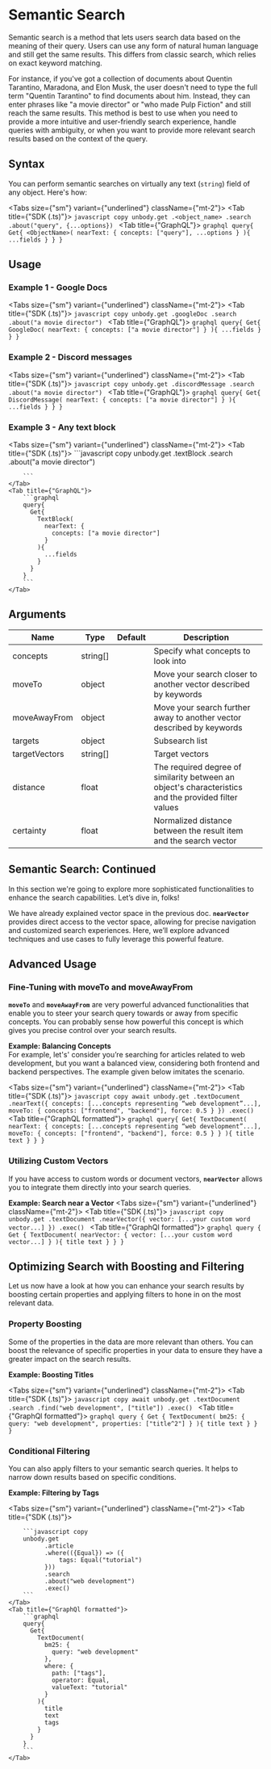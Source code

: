 
# Semantic Search

Semantic search is a method that lets users search data based on the meaning of their query. Users can use any form of natural human language and still get the same results. This differs from classic search, which relies on exact keyword matching.

For instance, if you've got a collection of documents about Quentin Tarantino, Maradona, and Elon Musk, the user doesn't need to type the full term "Quentin Tarantino" to find documents about him. Instead, they can enter phrases like "a movie director" or "who made Pulp Fiction" and still reach the same results.
This method is best to use when you need to provide a more intuitive and user-friendly search experience, handle queries with ambiguity, or when you want to provide more relevant search results based on the context of the query.

## Syntax
You can perform semantic searches on virtually any text (`string`) field of any object. Here's how:

<Tabs size={"sm"} variant={"underlined"} className={"mt-2"}>
    <Tab title={"SDK (.ts)"}>
        ```javascript copy
        unbody.get
              .<object_name>
              .search
              .about("query", {...options})
        ```
    </Tab>
    <Tab title={"GraphQL"}>
        ```graphql
        query{
          Get{
            <ObjectName>(
              nearText: {
                concepts: ["query"],
                ...options
              }
            ){
              ...fields
            }
          }
        }
        ```
    </Tab>
</Tabs>


## Usage

### Example 1 - Google Docs

<Tabs size={"sm"} variant={"underlined"} className={"mt-2"}>
    <Tab title={"SDK (.ts)"}>
        ```javascript copy
        unbody.get
              .googleDoc
              .search
              .about("a movie director")
        ```
    </Tab>
    <Tab title={"GraphQL"}>
        ```graphql
        query{
          Get{
            GoogleDoc(
              nearText: {
                concepts: ["a movie director"]
              }
            ){
              ...fields
            }
          }
        }
        ```
    </Tab>
</Tabs>

### Example 2 - Discord messages

<Tabs size={"sm"} variant={"underlined"} className={"mt-2"}>
    <Tab title={"SDK (.ts)"}>
        ```javascript copy
        unbody.get
              .discordMessage
              .search
              .about("a movie director")
        ```
    </Tab>
    <Tab title={"GraphQL"}>
        ```graphql
        query{
          Get{
            DiscordMessage(
              nearText: {
                concepts: ["a movie director"]
              }
            ){
              ...fields
            }
          }
        }
        ```
    </Tab>
</Tabs>

### Example 3 - Any text block

<Tabs size={"sm"} variant={"underlined"} className={"mt-2"}>
    <Tab title={"SDK (.ts)"}>
        ```javascript copy
        unbody.get
              .textBlock
              .search
              .about("a movie director")

        ```
    </Tab>
    <Tab title={"GraphQL"}>
        ```graphql
        query{
          Get{
            TextBlock(
              nearText: {
                concepts: ["a movie director"]
              }
            ){
              ...fields
            }
          }
        }
        ```
    </Tab>
</Tabs>

## Arguments

| Name | Type | Default | Description |
| --- | --- | --- | --- |
| concepts | string[] |  | Specify what concepts to look into |
| moveTo | object |  | Move your search closer to another vector described by keywords |
| moveAwayFrom | object |  | Move your search further away to another vector described by keywords |
| targets | object |  | Subsearch list |
| targetVectors | string[] | | Target vectors |
| distance | float | | The required degree of similarity between an object's characteristics and the provided filter values |
| certainty | float | | Normalized distance between the result item and the search vector |

## Semantic Search: Continued
In this section we're going to explore more sophisticated functionalities to enhance the search capabilities. Let’s dive in, folks!

We have already explained vector space in the previous doc. **`nearVector`** provides direct access to the vector space, allowing for precise navigation and customized search experiences. Here, we’ll explore advanced techniques and use cases to fully leverage this powerful feature.

## Advanced Usage
### Fine-Tuning with moveTo and moveAwayFrom

**`moveTo`** and **`moveAwayFrom`** are very powerful advanced functionalities that enable you to steer your search query towards or away from specific concepts. You can probably sense how powerful this concept is which gives you precise control over your search results.

**Example: Balancing Concepts**   
For example, let's' consider you’re searching for articles related to web development, but you want a balanced view, considering both frontend and backend perspectives. The example given below imitates the scenario.

<Tabs size={"sm"} variant={"underlined"} className={"mt-2"}>
    <Tab title={"SDK (.ts)"}>
        ```javascript copy
        await unbody.get
                    .textDocument
                    .nearText({
                        concepts: [...concepts representing “web development”...],
                        moveTo: {
                            concepts: ["frontend", "backend"],
                            force: 0.5
                        }
                    })
                    .exec()
        ```
    </Tab>
    <Tab title={"GraphQL formatted"}>
        ```graphql
        query{
          Get{
            TextDocument(
              nearText: {
                concepts: [...concepts representing “web development”...],
                moveTo: {
                  concepts: ["frontend", "backend"],
                  force: 0.5
                }
              }
            ){
              title
              text
            }
          }
        }
        ```
    </Tab>
</Tabs>

### Utilizing Custom Vectors

If you have access to custom words or document vectors, **`nearVector`** allows you to integrate them directly into your search queries.

**Example: Search near a Vector**
<Tabs size={"sm"} variant={"underlined"} className={"mt-2"}>
    <Tab title={"SDK (.ts)"}>
        ```javascript copy
        unbody.get
              .textDocument
              .nearVector({
                  vector: [...your custom word vector...]
              })
              .exec()
        ```
    </Tab>
    <Tab title={"GraphQl formatted"}>
        ```graphql
        query {
          Get {
            TextDocument(
              nearVector: {
                vector: [...your custom word vector...]
              }
            ){
              title
              text
            }
          }
        }
        ```
    </Tab>
</Tabs>

## Optimizing Search with Boosting and Filtering

Let us now have a look at how you can enhance your search results by boosting certain properties and applying filters to hone in on the most relevant data.

### Property Boosting

Some of the properties in the data are more relevant than others. You can boost the relevance of specific properties in your data to ensure they have a greater impact on the search results.

**Example: Boosting Titles**

<Tabs size={"sm"} variant={"underlined"} className={"mt-2"}>
    <Tab title={"SDK (.ts)"}>
        ```javascript copy
        await unbody.get
                    .textDocument
                    .search
                    .find("web development", ["title"])
                    .exec()
        ```
    </Tab>
    <Tab title={"GraphQl formatted"}>
        ```graphql
        query {
          Get {
            TextDocument(
              bm25: {
                query: "web development",
                properties: ["title^2"]
              }
            ){
              title
              text
            }
          }
        }
        ```
    </Tab>
</Tabs>

### Conditional Filtering

You can also apply filters to your semantic search queries. It helps to narrow down results based on specific conditions.

**Example: Filtering by Tags**

<Tabs size={"sm"} variant={"underlined"} className={"mt-2"}>
    <Tab title={"SDK (.ts)"}>

        ```javascript copy
        unbody.get
              .article
              .where(({Equal}) => ({
                  tags: Equal("tutorial")
              }))
              .search
              .about("web development")
              .exec()
        ```
    </Tab>
    <Tab title={"GraphQl formatted"}>
        ```graphql
        query{
          Get{
            TextDocument(
              bm25: {
                query: "web development"
              },
              where: {
                path: ["tags"],
                operator: Equal,
                valueText: "tutorial"
              }
            ){
              title
              text
              tags
            }
          }
        }
        ```
    </Tab>
</Tabs>
